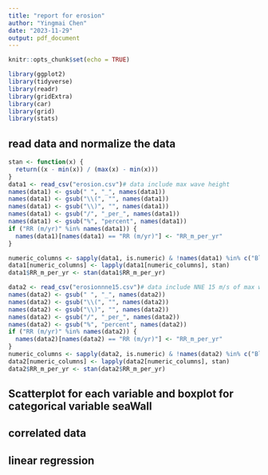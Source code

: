 ```yaml
---
title: "report for erosion"
author: "Yingmai Chen"
date: "2023-11-29"
output: pdf_document
---
```


```r
knitr::opts_chunk$set(echo = TRUE)
```

```r
library(ggplot2)
library(tidyverse)
library(readr)
library(gridExtra)
library(car)
library(grid)
library(stats)
```

## read data and normalize the data
```r
stan <- function(x) {
  return((x - min(x)) / (max(x) - min(x)))
}
data1 <- read_csv("erosion.csv")# data include max wave height
names(data1) <- gsub(" ", "_", names(data1))
names(data1) <- gsub("\\(", "", names(data1))
names(data1) <- gsub("\\)", "", names(data1))
names(data1) <- gsub("/", "_per_", names(data1))
names(data1) <- gsub("%", "percent", names(data1))
if ("RR (m/yr)" %in% names(data1)) {
  names(data1)[names(data1) == "RR (m/yr)"] <- "RR_m_per_yr"
}

numeric_columns <- sapply(data1, is.numeric) & !names(data1) %in% c("Bluff", "RR_m_per_yr")
data1[numeric_columns] <- lapply(data1[numeric_columns], stan)
data1$RR_m_per_yr <- stan(data1$RR_m_per_yr)
```
```r
data2 <- read_csv("erosionnne15.csv")# data include NNE 15 m/s of max waveheight
names(data2) <- gsub(" ", "_", names(data2))
names(data2) <- gsub("\\(", "", names(data2))
names(data2) <- gsub("\\)", "", names(data2))
names(data2) <- gsub("/", "_per_", names(data2))
names(data2) <- gsub("%", "percent", names(data2))
if ("RR (m/yr)" %in% names(data2)) {
  names(data2)[names(data2) == "RR (m/yr)"] <- "RR_m_per_yr"
}
numeric_columns <- sapply(data2, is.numeric) & !names(data2) %in% c("Bluff", "RR_m_per_yr")
data2[numeric_columns] <- lapply(data2[numeric_columns], stan)
data2$RR_m_per_yr <- stan(data2$RR_m_per_yr)

```

## Scatterplot for each variable and boxplot for categorical variable seaWall


## correlated data


## linear regression 


